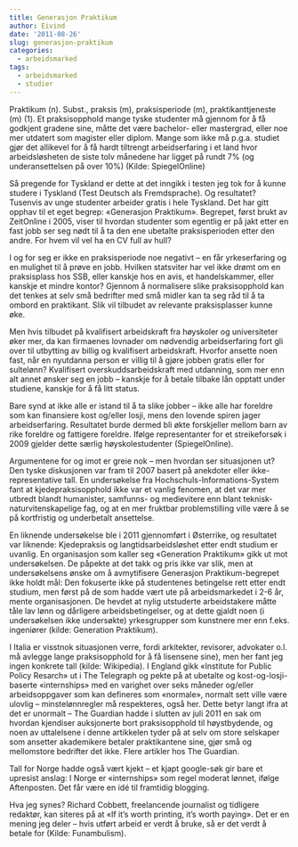 ```yaml
---
title: Generasjon Praktikum
author: Eivind
date: '2011-08-26'
slug: generasjon-praktikum
categories:
  - arbeidsmarked
tags:
  - arbeidsmarked
  - studier
---
```


Praktikum (n). Subst., praksis (m), praksisperiode (m), praktikanttjeneste (m) (1). Et praksisopphold mange tyske studenter må gjennom for å få godkjent gradene sine, måtte det være bachelor- eller mastergrad, eller noe mer utdatert som magister eller diplom. Mange som ikke må p.g.a. studiet gjør det allikevel for å få hardt tiltrengt arbeidserfaring i et land hvor arbeidsløsheten de siste tolv månedene har ligget på rundt 7% (og underansettelsen på over 10%) (Kilde: SpiegelOnline)

Så pregende for Tyskland er dette at det inngikk i testen jeg tok for å kunne studere i Tyskland (Test Deutsch als Fremdsprache). Og resultatet? Tusenvis av unge studenter arbeider gratis i hele Tyskland. Det har gitt opphav til et eget begrep: «Generasjon Praktikum». Begrepet, først brukt av ZeitOnline i 2005, viser til hvordan studenter som egentlig er på jakt etter en fast jobb ser seg nødt til å ta den ene ubetalte praksisperioden etter den andre. For hvem vil vel ha en CV full av hull?

I og for seg er ikke en praksisperiode noe negativt – en får yrkeserfaring og en mulighet til å prøve en jobb. Hvilken statsviter har vel ikke drømt om en praksisplass hos SSB, eller kanskje hos en avis, et handelskammer, eller kanskje et mindre kontor? Gjennom å normalisere slike praksisopphold kan det tenkes at selv små bedrifter med små midler kan ta seg råd til å ta ombord en praktikant. Slik vil tilbudet av relevante praksisplasser kunne øke.

Men hvis tilbudet på kvalifisert arbeidskraft fra høyskoler og universiteter øker mer, da kan firmaenes lovnader om nødvendig arbeidserfaring fort gli over til utbytting av billig og kvalifisert arbeidskraft. Hvorfor ansette noen fast, når en nyutdanna person er villig til å gjøre jobben gratis eller for sultelønn? Kvalifisert overskuddsarbeidskraft med utdanning, som mer enn alt annet ønsker seg en jobb – kanskje for å betale tilbake lån opptatt under studiene, kanskje for å få litt status.

Bare synd at ikke alle er istand til å ta slike jobber – ikke alle har foreldre som kan finansiere kost og/eller losji, mens den lovende spiren jager arbeidserfaring. Resultatet burde dermed bli økte forskjeller mellom barn av rike foreldre og fattigere foreldre. Ifølge representanter for et streikeforsøk i 2009 gjelder dette særlig høyskolestudenter (SpiegelOnline).

Argumentene for og imot er greie nok – men hvordan ser situasjonen ut? Den tyske diskusjonen var fram til 2007 basert på anekdoter eller ikke-representative tall. En undersøkelse fra Hochschuls-Informations-System fant at kjedepraksisopphold ikke var et vanlig fenomen, at det var mer utbredt blandt humanister, samfunns- og medievitere enn blant teknisk-naturvitenskapelige fag, og at en mer fruktbar problemstilling ville være å se på kortfristig og underbetalt ansettelse.

En liknende undersøkelse ble i 2011 gjennomført i Østerrike, og resultatet var liknende: Kjedepraksis og langtidsarbeidsløshet etter endt studium er uvanlig. En organisasjon som kaller seg «Generation Praktikum» gikk ut mot undersøkelsen. De påpekte at det takk og pris ikke var slik, men at undersøkelsens ønske om å avmytifisere Generasjon Praktikum-begrepet ikke holdt mål: Den fokuserte ikke på studentenes betingelse rett etter endt studium, men først på de som hadde vært ute på arbeidsmarkedet i 2-6 år, mente organisasjonen. De hevdet at nylig utstuderte arbeidstakere måtte tåle lav lønn og dårligere arbeidsbetingelser, og at dette gjaldt noen (i undersøkelsen ikke undersøkte) yrkesgrupper som kunstnere mer enn f.eks. ingeniører (kilde: Generation Praktikum).

I Italia er visstnok situasjonen verre, fordi arkitekter, revisorer, advokater o.l. må avlegge lange praksisopphold for å få lisensene sine), men her fant jeg ingen konkrete tall (kilde: Wikipedia). I England gikk «Institute for Public Policy Resarch» ut i The Telegraph og pekte på at ubetalte og kost-og-losji-baserte «internships» med en varighet over seks måneder og/eller arbeidsoppgaver som kan defineres som «normale», normalt sett ville være ulovlig – minstelønnregler må respekteres, også her. Dette betyr langt ifra at det er unormalt – The Guardian hadde i slutten av juli 2011 en sak om hvordan kjendiser auksjonerte bort praksisopphold til høystbydende, og noen av uttalelsene i denne artikkelen tyder på at selv om store selskaper som ansetter akademikere betaler praktikantene sine, gjør små og mellomstore bedrifter det ikke. Flere artikler hos The Guardian.

Tall for Norge hadde også vært kjekt – et kjapt google-søk gir bare et upresist anslag: I Norge er «internships» som regel moderat lønnet, ifølge Aftenposten. Det får være en idé til framtidig blogging.

Hva jeg synes? Richard Cobbett, freelancende journalist og tidligere redaktør, kan siteres på at «If it’s worth printing, it’s worth paying». Det er en mening jeg deler – hvis utført arbeid er verdt å bruke, så er det verdt å betale for (Kilde: Funambulism).